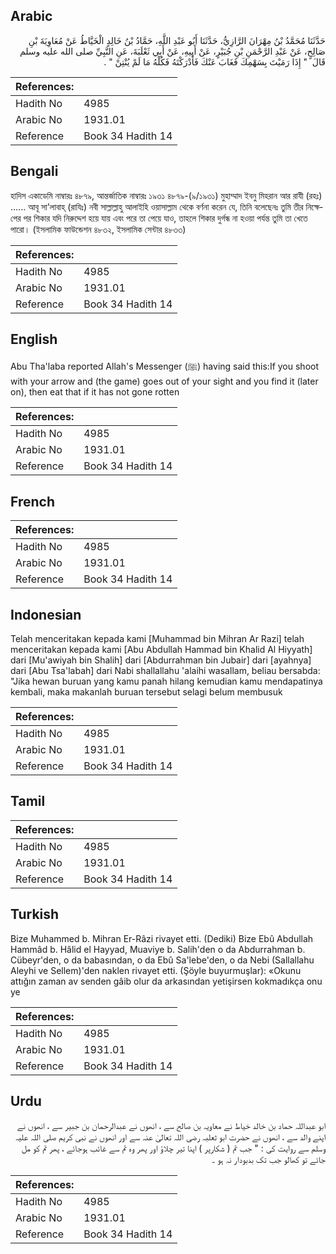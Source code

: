 ## Arabic


<div dir="rtl" lang="ar" style={{fontSize:'larger',backgroundColor:'#f8f9fa',padding:20}}>
حَدَّثَنَا مُحَمَّدُ بْنُ مِهْرَانَ الرَّازِيُّ، حَدَّثَنَا أَبُو عَبْدِ اللَّهِ، حَمَّادُ بْنُ خَالِدٍ الْخَيَّاطُ عَنْ مُعَاوِيَةَ بْنِ صَالِحٍ، عَنْ عَبْدِ الرَّحْمَنِ بْنِ جُبَيْرٍ، عَنْ أَبِيهِ، عَنْ أَبِي ثَعْلَبَةَ، عَنِ النَّبِيِّ صلى الله عليه وسلم قَالَ ‏ "‏ إِذَا رَمَيْتَ بِسَهْمِكَ فَغَابَ عَنْكَ فَأَدْرَكْتَهُ فَكُلْهُ مَا لَمْ يُنْتِنْ ‏"‏ ‏.‏
</div>
<div style={{backgroundColor:'#f8f9fa',padding:20, marginBottom: 10}}><table> <thead> <tr> <th>References:</th> <th></th> </tr> </thead> <tbody><tr><td>Hadith No</td><td>4985</td></tr><tr><td>Arabic No</td><td>1931.01</td></tr><tr><td>Reference</td><td>Book 34 Hadith 14</td></tr></tbody></table></div>

## Bengali


<div dir="ltr" lang="bn" style={{fontSize:'larger',backgroundColor:'#f8f9fa',padding:20}}>
হাদিস একাডেমি নাম্বারঃ ৪৮৭৯, আন্তর্জাতিক নাম্বারঃ ১৯৩১ ৪৮৭৯-(৯/১৯৩১) মুহাম্মাদ ইবনু মিহরান আর রাযী (রহঃ) ...... আবূ সা'লাবাহ্ (রাযিঃ) নবী সাল্লাল্লাহু আলাইহি ওয়াসাল্লাম থেকে বর্ণনা করেন যে, তিনি বলেছেনঃ তুমি তীর নিক্ষেপের পর শিকার যদি নিরুদ্দেশ হয়ে যায় এবং পরে তা পেয়ে যাও, তাহলে শিকার দুর্গন্ধ না হওয়া পর্যন্ত তুমি তা খেতে পারো। (ইসলামিক ফাউন্ডেশন ৪৮৩২, ইসলামিক সেন্টার ৪৮৩৩)
</div>
<div style={{backgroundColor:'#f8f9fa',padding:20, marginBottom: 10}}><table> <thead> <tr> <th>References:</th> <th></th> </tr> </thead> <tbody><tr><td>Hadith No</td><td>4985</td></tr><tr><td>Arabic No</td><td>1931.01</td></tr><tr><td>Reference</td><td>Book 34 Hadith 14</td></tr></tbody></table></div>

## English


<div dir="ltr" lang="en" style={{fontSize:'larger',backgroundColor:'#f8f9fa',padding:20}}>
Abu Tha'laba reported Allah's Messenger (ﷺ) having said this:If you shoot with your arrow and (the game) goes out of your sight and you find it (later on), then eat that if it has not gone rotten
</div>
<div style={{backgroundColor:'#f8f9fa',padding:20, marginBottom: 10}}><table> <thead> <tr> <th>References:</th> <th></th> </tr> </thead> <tbody><tr><td>Hadith No</td><td>4985</td></tr><tr><td>Arabic No</td><td>1931.01</td></tr><tr><td>Reference</td><td>Book 34 Hadith 14</td></tr></tbody></table></div>

## French


<div dir="ltr" lang="fr" style={{fontSize:'larger',backgroundColor:'#f8f9fa',padding:20}}>

</div>
<div style={{backgroundColor:'#f8f9fa',padding:20, marginBottom: 10}}><table> <thead> <tr> <th>References:</th> <th></th> </tr> </thead> <tbody><tr><td>Hadith No</td><td>4985</td></tr><tr><td>Arabic No</td><td>1931.01</td></tr><tr><td>Reference</td><td>Book 34 Hadith 14</td></tr></tbody></table></div>

## Indonesian


<div dir="ltr" lang="id" style={{fontSize:'larger',backgroundColor:'#f8f9fa',padding:20}}>
Telah menceritakan kepada kami [Muhammad bin Mihran Ar Razi] telah menceritakan kepada kami [Abu Abdullah Hammad bin Khalid Al Hiyyath] dari [Mu'awiyah bin Shalih] dari [Abdurrahman bin Jubair] dari [ayahnya] dari [Abu Tsa'labah] dari Nabi shallallahu 'alaihi wasallam, beliau bersabda: "Jika hewan buruan yang kamu panah hilang kemudian kamu mendapatinya kembali, maka makanlah buruan tersebut selagi belum membusuk
</div>
<div style={{backgroundColor:'#f8f9fa',padding:20, marginBottom: 10}}><table> <thead> <tr> <th>References:</th> <th></th> </tr> </thead> <tbody><tr><td>Hadith No</td><td>4985</td></tr><tr><td>Arabic No</td><td>1931.01</td></tr><tr><td>Reference</td><td>Book 34 Hadith 14</td></tr></tbody></table></div>

## Tamil


<div dir="ltr" lang="ta" style={{fontSize:'larger',backgroundColor:'#f8f9fa',padding:20}}>

</div>
<div style={{backgroundColor:'#f8f9fa',padding:20, marginBottom: 10}}><table> <thead> <tr> <th>References:</th> <th></th> </tr> </thead> <tbody><tr><td>Hadith No</td><td>4985</td></tr><tr><td>Arabic No</td><td>1931.01</td></tr><tr><td>Reference</td><td>Book 34 Hadith 14</td></tr></tbody></table></div>

## Turkish


<div dir="ltr" lang="tr" style={{fontSize:'larger',backgroundColor:'#f8f9fa',padding:20}}>
Bize Muhammed b. Mihran Er-Râzi rivayet etti. (Dediki) Bize Ebû Abdullah Hammâd b. Hâlid el Hayyad, Muaviye b. Salih'den o da Abdurrahman b. Cübeyr'den, o da babasından, o da Ebû Sa'lebe'den, o da Nebi (Sallallahu Aleyhi ve Sellem)'den naklen rivayet etti. (Şöyle buyurmuşlar): «Okunu attığın zaman av senden gâib olur da arkasından yetişirsen kokmadıkça onu ye
</div>
<div style={{backgroundColor:'#f8f9fa',padding:20, marginBottom: 10}}><table> <thead> <tr> <th>References:</th> <th></th> </tr> </thead> <tbody><tr><td>Hadith No</td><td>4985</td></tr><tr><td>Arabic No</td><td>1931.01</td></tr><tr><td>Reference</td><td>Book 34 Hadith 14</td></tr></tbody></table></div>

## Urdu


<div dir="rtl" lang="ur" style={{fontSize:'larger',backgroundColor:'#f8f9fa',padding:20}}>
ابو عبداللہ حماد بن خالد خیاط نے معاویہ بن صالح سے ، انھوں نے عبدالرحمان بن جبیر سے ، انھوں نے اپنے والد سے ، انھوں نے حضرت ابو ثعلبہ رضی اللہ تعالیٰ عنہ سے اور انھوں نے نبی کریم صلی اللہ علیہ وسلم سے روایت کی : " جب تم ( شکارپر ) اپنا تیر چلاؤ اور پھر وہ تم سے غائب ہوجائے ، پھر تم کو مل جائے تو کھالو جب تک بدبودار نہ ہو ۔
</div>
<div style={{backgroundColor:'#f8f9fa',padding:20, marginBottom: 10}}><table> <thead> <tr> <th>References:</th> <th></th> </tr> </thead> <tbody><tr><td>Hadith No</td><td>4985</td></tr><tr><td>Arabic No</td><td>1931.01</td></tr><tr><td>Reference</td><td>Book 34 Hadith 14</td></tr></tbody></table></div>